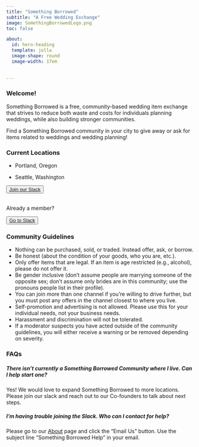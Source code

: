 ```yaml
---
title: "Something Borrowed"
subtitle: "A Free Wedding Exchange"
image: SomethingBorrowedLogo.png
toc: false

about:
  id: hero-heading
  template: jolla
  image-shape: round
  image-width: 17em
      
      
---
```


::: {#hero-heading}
:::

### Welcome!

Something Borrowed is a free, community-based wedding item exchange that strives to reduce both waste and costs for individuals planning weddings, while also building stronger communities.

Find a Something Borrowed community in your city to give away or ask for items related to weddings and wedding planning!

### Current Locations

-   Portland, Oregon

-   Seattle, Washington

<button type="button" class="btn btn-light">[Join our Slack](https://join.slack.com/t/somethingborrowedx/shared_invite/zt-2qv9376vb-E0w~RY~EJhohdCQ3NyIfrw)</button> <br>
Already a member?  

<button type="button" class="btn btn-light">[Go to Slack](https://somethingborrowedx.slack.com/)</button>

### Community Guidelines  

-   Nothing can be purchased, sold, or traded. Instead offer, ask, or borrow.
-   Be honest (about the condition of your goods, who you are, etc.).
-   Only offer items that are legal. If an item is age restricted (e.g., alcohol), please do not offer it.
-   Be gender inclusive (don't assume people are marrying someone of the opposite sex; don't assume only brides are in this community; use the pronouns people list in their profile).
-   You can join more than one channel if you're willing to drive further, but you must post any offers in the channel closest to where you live.
-   Self-promotion and advertising is not allowed. Please use this for your individual needs, not your business needs. 
-   Harassment and discrimination will not be tolerated.
-   If a moderator suspects you have acted outside of the community guidelines, you will either receive a warning or be removed depending on severity. 

### FAQs

##### There isn't currently a Something Borrowed Community where I live. Can I help start one? 

Yes! We would love to expand Something Borrowed to more locations. Please join our slack and reach out to our Co-founders to talk about next steps.  

##### I'm having trouble joining the Slack. Who can I contact for help?  

Please go to our [About](https://somethingborrowedexchange.com/about.html) page and click the "Email Us" button. Use the subject line "Something Borrowed Help" in your email.
